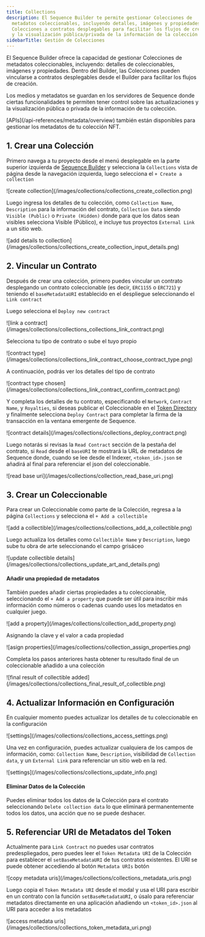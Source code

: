 ```yaml
---
title: Collections
description: El Sequence Builder te permite gestionar Colecciones de
  metadatos coleccionables, incluyendo detalles, imágenes y propiedades. Puedes vincular
  Colecciones a contratos desplegables para facilitar los flujos de creación. Controla las actualizaciones
  y la visualización pública/privada de la información de la colección en los servidores de Sequence.
sidebarTitle: Gestión de Colecciones
---
```


El Sequence Builder ofrece la capacidad de gestionar Colecciones de metadatos coleccionables, incluyendo: detalles de coleccionables, imágenes y propiedades. Dentro del Builder, las Colecciones pueden vincularse a contratos desplegables desde el Builder para facilitar los flujos de creación.

Los medios y metadatos se guardan en los servidores de Sequence donde ciertas funcionalidades te permiten tener control sobre las actualizaciones y la visualización pública o privada de la información de tu colección.

<Tip>
  [APIs](/api-references/metadata/overview) también están disponibles para gestionar los metadatos de tu colección NFT.
</Tip>

## 1. Crear una Colección

Primero navega a tu proyecto desde el menú desplegable en la parte superior izquierda de [Sequence Builder](https://sequence.build) y selecciona la `Collections` vista de página desde la navegación izquierda, luego selecciona el `+ Create a collection`

<Frame>
  ![create collection](/images/collections/collections_create_collection.png)
</Frame>

Luego ingresa los detalles de tu colección, como `Collection Name`, `Description` para la información del contrato, `Collection Data` siendo `Visible (Public)` o `Private (Hidden)` donde para que los datos sean visibles selecciona Visible (Público), e incluye tus proyectos `External Link` a un sitio web.

<Frame>
  ![add details to collection](/images/collections/collections_create_collection_input_details.png)
</Frame>

## 2. Vincular un Contrato

Después de crear una colección, primero puedes vincular un contrato desplegando un contrato coleccionable (es decir, `ERC1155` o `ERC721`) y teniendo el `baseMetadataURI` establecido en el despliegue seleccionando el `Link contract`

Luego selecciona el `Deploy new contract`

<Frame>
  ![link a contract](/images/collections/collections_collections_link_contract.png)
</Frame>

Selecciona tu tipo de contrato o sube el tuyo propio

<Frame>
  ![contract type](/images/collections/collections_link_contract_choose_contract_type.png)
</Frame>

A continuación, podrás ver los detalles del tipo de contrato

<Frame>
  ![contract type chosen](/images/collections/collections_link_contract_confirm_contract.png)
</Frame>

Y completa los detalles de tu contrato, especificando el `Network`, `Contract Name`, y `Royalties`, si deseas publicar el Coleccionable en el [Token Directory](/api-references/indexer/examples/metadata-tips) y finalmente selecciona `Deploy Contract` para completar la firma de la transacción en la ventana emergente de Sequence.

<Frame>
  ![contract details](/images/collections/collections_deploy_contract.png)
</Frame>

Luego notarás si revisas la `Read Contract` sección de la pestaña del contrato, si `Read` desde el `baseURI` te mostrará la URL de metadatos de Sequence donde, cuando se lee desde el Indexer, `<token_id>.json` se añadirá al final para referenciar el json del coleccionable.

<Frame>
  ![read base uri](/images/collections/collection_read_base_uri.png)
</Frame>

## 3. Crear un Coleccionable

Para crear un Coleccionable como parte de la Colección, regresa a la página `Collections` y selecciona el `+ Add a collectible`

<Frame>
  ![add a collectible](/images/collections/collections_add_a_collectible.png)
</Frame>

Luego actualiza los detalles como `Collectible Name` y `Description`, luego sube tu obra de arte seleccionando el campo grisáceo

<Frame>
  ![update collectible details](/images/collections/collections_update_art_and_details.png)
</Frame>

#### Añadir una propiedad de metadatos

También puedes añadir ciertas propiedades a tu coleccionable, seleccionando el `+ Add a property` que puede ser útil para inscribir más información como números o cadenas cuando uses los metadatos en cualquier juego.

<Frame>
  ![add a property](/images/collections/collection_add_property.png)
</Frame>

Asignando la clave y el valor a cada propiedad

<Frame>
  ![asign properties](/images/collections/collection_assign_properties.png)
</Frame>

Completa los pasos anteriores hasta obtener tu resultado final de un coleccionable añadido a una colección

<Frame>
  ![final result of collectible added](/images/collections/collections_final_result_of_collectible.png)
</Frame>

## 4. Actualizar Información en Configuración

En cualquier momento puedes actualizar los detalles de tu coleccionable en la configuración

<Frame>
  ![settings](/images/collections/collections_access_settings.png)
</Frame>

Una vez en configuración, puedes actualizar cualquiera de los campos de información, como: `Collection Name`, `Description`, visibilidad de `Collection data`, y un `External Link` para referenciar un sitio web en la red.

<Frame>
  ![settings](/images/collections/collections_update_info.png)
</Frame>

#### Eliminar Datos de la Colección

Puedes eliminar todos los datos de la Colección para el contrato seleccionando `Delete collection data` lo que eliminará permanentemente todos los datos, una acción que no se puede deshacer.

## 5. Referenciar URI de Metadatos del Token

Actualmente para `Link Contract` no puedes usar contratos predespliegados, pero puedes leer el `Token Metadata URI` de la Colección para establecer el `setBaseMetadataURI` de tus contratos existentes. El URI se puede obtener accediendo al botón `Metadata URIs` botón

<Frame>
  ![copy metadata uris](/images/collections/collections_metadata_uris.png)
</Frame>

Luego copia el `Token Metadata URI` desde el modal y usa el URI para escribir en un contrato con la función `setBaseMetadataURI`, o úsalo para referenciar metadatos directamente en una aplicación añadiendo un `<token_id>.json` al URI para acceder a los metadatos

<Frame>
  ![access metadata uris](/images/collections/collections_token_metadata_uri.png)
</Frame>
